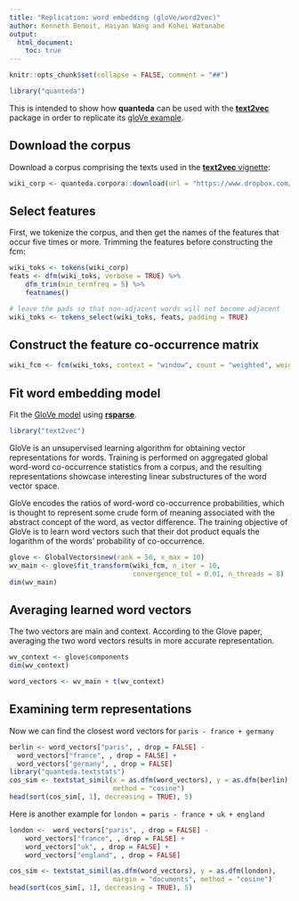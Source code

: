 ```yaml
---
title: "Replication: word embedding (gloVe/word2vec)"
author: Kenneth Benoit, Haiyan Wang and Kohei Watanabe
output: 
  html_document:
    toc: true
---
```


```r
knitr::opts_chunk$set(collapse = FALSE, comment = "##")
```

    
```r
library("quanteda")
```

This is intended to show how **quanteda** can be used with the [**text2vec**](http://text2vec.org) package in order to replicate its [gloVe example](http://text2vec.org/glove.html).

## Download the corpus

Download a corpus comprising the texts used in the [**text2vec** vignette](http://text2vec.org/glove.html):
```r
wiki_corp <- quanteda.corpora::download(url = "https://www.dropbox.com/s/9mubqwpgls3qi9t/data_corpus_wiki.rds?dl=1")
```

## Select features

First, we tokenize the corpus, and then get the names of the features that occur five times or more.
Trimming the features before constructing the fcm:
```r
wiki_toks <- tokens(wiki_corp)
feats <- dfm(wiki_toks, verbose = TRUE) %>%
    dfm_trim(min_termfreq = 5) %>%
    featnames()

# leave the pads so that non-adjacent words will not become adjacent
wiki_toks <- tokens_select(wiki_toks, feats, padding = TRUE)
```

## Construct the feature co-occurrence matrix

```r
wiki_fcm <- fcm(wiki_toks, context = "window", count = "weighted", weights = 1 / (1:5), tri = TRUE)
```

## Fit word embedding model

Fit the [GloVe model](https://nlp.stanford.edu/pubs/glove.pdf) using [**rsparse**](http://text2vec.org).

```r
library("text2vec")
```

GloVe is an unsupervised learning algorithm for obtaining vector representations for words. Training is performed on aggregated global word-word co-occurrence statistics from a corpus, and the resulting representations showcase interesting linear substructures of the word vector space.

GloVe encodes the ratios of word-word co-occurrence probabilities, which is thought to represent some crude form of meaning associated with the abstract concept of the word, as vector difference. The training objective of GloVe is to learn word vectors such that their dot product equals the logarithm of the words' probability of co-occurrence.  

```r
glove <- GlobalVectors$new(rank = 50, x_max = 10)
wv_main <- glove$fit_transform(wiki_fcm, n_iter = 10,
                               convergence_tol = 0.01, n_threads = 8)
dim(wv_main)
```

## Averaging learned word vectors

The two vectors are main and context. According to the Glove paper, averaging the two word vectors results in more accurate representation.

```r
wv_context <- glove$components
dim(wv_context)

word_vectors <- wv_main + t(wv_context)
```

## Examining term representations

Now we can find the closest word vectors for `paris - france + germany`

```r
berlin <- word_vectors["paris", , drop = FALSE] -
  word_vectors["france", , drop = FALSE] +
  word_vectors["germany", , drop = FALSE]
library("quanteda.textstats")
cos_sim <- textstat_simil(x = as.dfm(word_vectors), y = as.dfm(berlin),
                          method = "cosine")
head(sort(cos_sim[, 1], decreasing = TRUE), 5)
```

Here is another example for `london = paris - france + uk + england`

```r
london <-  word_vectors["paris", , drop = FALSE] -
    word_vectors["france", , drop = FALSE] +
    word_vectors["uk", , drop = FALSE] +
    word_vectors["england", , drop = FALSE]

cos_sim <- textstat_simil(as.dfm(word_vectors), y = as.dfm(london),
                          margin = "documents", method = "cosine")
head(sort(cos_sim[, 1], decreasing = TRUE), 5)
```

